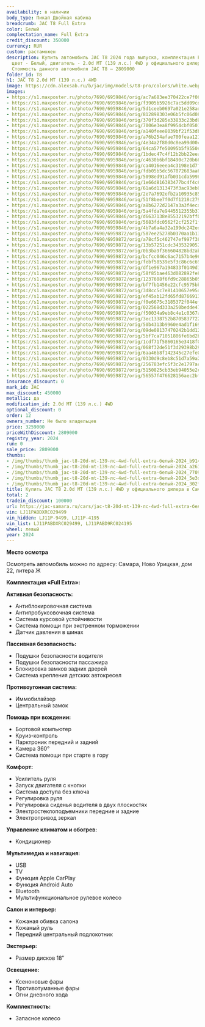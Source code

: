 ```yaml
---
availability: в наличии
body_type: Пикап Двойная кабина
breadcrumb: JAC T8 Full Extra
color: Белый
complectation_name: Full Extra
credit_discount: 350000
currency: RUR
custom: растаможен
description: Купить автомобиль JAC T8 2024 года выпуска, комплектация Full Extra,
  цвет - Белый, двигатель - 2.0d MT (139 л.с.) 4WD у официального дилера в г. Самара.
  Стоимость данного автомобиля JAC T8 – 2809000
folder_id: T8
h1: JAC T8 2.0d MT (139 л.с.) 4WD
image: https://cdn.alexsab.ru/b/jac/img/models/t8-pro/colors/white.webp
images:
- https://s1.maxposter.ru/photo/7690/6959846/orig/ac7a683ee370422ce7f061fe45eb9141.jpg?sid=14
- https://s1.maxposter.ru/photo/7690/6959846/orig/f3905b5926c7ac5dd09cdc9da65a2614.jpg?sid=14
- https://s1.maxposter.ru/photo/7690/6959846/orig/5d1ceeb0697a021e258ad381f1977097.jpg?sid=14
- https://s1.maxposter.ru/photo/7690/6959846/orig/812898303e06b5fc06d08834ea35e3de.jpg?sid=14
- https://s1.maxposter.ru/photo/7690/6959846/orig/370f3d285e33833c23bd077d6e1302f4.jpg?sid=14
- https://s1.maxposter.ru/photo/7690/6959846/orig/7006e3ea8f9954cbf0501b62ce7fb1af.jpg?sid=14
- https://s1.maxposter.ru/photo/7690/6959846/orig/a140feee8039bf21f53db99d9b87fd6a.jpg?sid=14
- https://s1.maxposter.ru/photo/7690/6959846/orig/a76b254afae700feaa121ed4a236418b.jpg?sid=14
- https://s1.maxposter.ru/photo/7690/6959846/orig/4e34a2f80d0c8ea99d00c0ee81c980c4.jpg?sid=14
- https://s1.maxposter.ru/photo/7690/6959846/orig/64ca57fe50095b5f9550e53422f11187.jpg?sid=14
- https://s1.maxposter.ru/photo/7690/6959846/orig/1bdec47c4f12b2bb22eeab2400c4a1ed.jpg?sid=14
- https://s1.maxposter.ru/photo/7690/6959846/orig/c4630b6bf18490c720b6644f2d2a45f6.jpg?sid=14
- https://s1.maxposter.ru/photo/7690/6959846/orig/ca4016eeea4c3198e1d7fb004abb2f5e.jpg?sid=14
- https://s1.maxposter.ru/photo/7690/6959846/orig/fdb05b5dc567072683aa6720abd88edf.jpg?sid=14
- https://s1.maxposter.ru/photo/7690/6959846/orig/5098ed91afb031cda5998a5290fcd5f0.jpg?sid=14
- https://s1.maxposter.ru/photo/7690/6959846/orig/1e66d816383477bc4f4c66dd4f402ab1.jpg?sid=14
- https://s1.maxposter.ru/photo/7690/6959846/orig/61a6d1313473f3ac93eb0bb2549cf188.jpg?sid=14
- https://s1.maxposter.ru/photo/7690/6959846/orig/2e7a7692efb2a10935c8514cf9c7b595.jpg?sid=14
- https://s1.maxposter.ru/photo/7690/6959846/orig/51f8bee7f0d7f1218c27921015e7d300.jpg?sid=14
- https://s1.maxposter.ru/photo/7690/6959846/orig/a8b6272d2147a3a3f4ecae151680a70d.jpg?sid=14
- https://s1.maxposter.ru/photo/7690/6959846/orig/5a4fda7e9445512355b37c20595552aa.jpg?sid=14
- https://s1.maxposter.ru/photo/7690/6959846/orig/d6637138e85532192bff09428ccc7233.jpg?sid=14
- https://s1.maxposter.ru/photo/7690/6959846/orig/5683fdc0562f2cf252f1f010cc4a73f2.jpg?sid=14
- https://s1.maxposter.ru/photo/7690/6959846/orig/4b7a6a4a32a199dc242ed25617dfbcc2.jpg?sid=14
- https://s1.maxposter.ru/photo/7690/6959872/orig/587ee25278b0370aa1b13e2df685c6f7.jpg?sid=14
- https://s1.maxposter.ru/photo/7690/6959872/orig/a78cf5c462747ef997f382ea290e450a.jpg?sid=14
- https://s1.maxposter.ru/photo/7690/6959872/orig/13b57251cdc34353290529e5254f8906.jpg?sid=14
- https://s1.maxposter.ru/photo/7690/6959872/orig/0b3ba9f366604828bd2ab50abd1780df.jpg?sid=14
- https://s1.maxposter.ru/photo/7690/6959872/orig/bcfcc046c6ac7157b4e96e44b04d957a.jpg?sid=14
- https://s1.maxposter.ru/photo/7690/6959872/orig/febf58539e5f3c86c6c69cb649372f6f.jpg?sid=14
- https://s1.maxposter.ru/photo/7690/6959872/orig/df1e967a194833f0149d136e51b5a8f8.jpg?sid=14
- https://s1.maxposter.ru/photo/7690/6959872/orig/58f85bae463d082892fe8706f942bc9d.jpg?sid=14
- https://s1.maxposter.ru/photo/7690/6959872/orig/1237608f6fd9c28865b054ef1e6446c3.jpg?sid=14
- https://s1.maxposter.ru/photo/7690/6959872/orig/bf7fb1456e22cfc9575bba8988bb0db6.jpg?sid=14
- https://s1.maxposter.ru/photo/7690/6959872/orig/3d8cc5c7e81410657e95d7f4a9036eeb.jpg?sid=14
- https://s1.maxposter.ru/photo/7690/6959872/orig/ef45ab12fd65fd8766913cba3504e3ed.jpg?sid=14
- https://s1.maxposter.ru/photo/7690/6959872/orig/f0e6675c3185372f044efb52aade853c.jpg?sid=14
- https://s1.maxposter.ru/photo/7690/6959872/orig/022568d333a250bedde476aab7d31575.jpg?sid=14
- https://s1.maxposter.ru/photo/7690/6959872/orig/f50034a9eb8c4e1c0367a8a8626c3172.jpg?sid=14
- https://s1.maxposter.ru/photo/7690/6959872/orig/3ec1338752b87058377221b9c8364f1a.jpg?sid=14
- https://s1.maxposter.ru/photo/7690/6959872/orig/50b4313b9960e4ad1f1693ae98df383b.jpg?sid=14
- https://s1.maxposter.ru/photo/7690/6959872/orig/09de08137470242b1dd1202eb828f832.jpg?sid=14
- https://s1.maxposter.ru/photo/7690/6959872/orig/5bf7ca71051806fe6bd2bf8bf0c554f2.jpg?sid=14
- https://s1.maxposter.ru/photo/7690/6959872/orig/1cdf71f5860165e3418f0f1191d44c8b.jpg?sid=14
- https://s1.maxposter.ru/photo/7690/6959872/orig/068f32de51f3d29398b29caf9b162091.jpg?sid=14
- https://s1.maxposter.ru/photo/7690/6959872/orig/6aa46b8f142345c27efe059c5cd49e8b.jpg?sid=14
- https://s1.maxposter.ru/photo/7690/6959872/orig/0330d9c8eb8c51d7a59a29ceba26a980.jpg?sid=14
- https://s1.maxposter.ru/photo/7690/6959872/orig/256783efc5f3c2e1797ac58bcf69cd0d.jpg?sid=14
- https://s1.maxposter.ru/photo/7690/6959872/orig/5150825cb33eb94055e2c887b3f0e62e.jpg?sid=14
- https://s1.maxposter.ru/photo/7690/6959872/orig/56557f476628156aec2bf670f144d2b8.jpg?sid=14
insurance_discount: 0
mark_id: JAC
max_discount: 450000
metallic: да
modification_id: 2.0d MT (139 л.с.) 4WD
optional_discount: 0
order: 12
owners_number: Не было владельцев
price: 3259000
priceWithDiscount: 2809000
registry_year: 2024
run: 0
sale_price: 2809000
thumbs:
- /img/thumbs/thumb_jac-t8-20d-mt-139-лс-4wd-full-extra-белый-2024_b9141_0.webp
- /img/thumbs/thumb_jac-t8-20d-mt-139-лс-4wd-full-extra-белый-2024_a2614_1.webp
- /img/thumbs/thumb_jac-t8-20d-mt-139-лс-4wd-full-extra-белый-2024_77097_2.webp
- /img/thumbs/thumb_jac-t8-20d-mt-139-лс-4wd-full-extra-белый-2024_5e3de_3.webp
- /img/thumbs/thumb_jac-t8-20d-mt-139-лс-4wd-full-extra-белый-2024_302f4_4.webp
title: Купить JAC T8 2.0d MT (139 л.с.) 4WD у официального дилера в Самаре
total: 2
tradein_discount: 100000
url: https://jac-samara.ru/cars/jac-t8-20d-mt-139-лс-4wd-full-extra-белый-2024/
vin: LJ11PABDXRC029499
vin_hidden: LJ11P-9499, LJ11P-4195
vin_list: LJ11PABDXRC029499, LJ11PABD9RC024195
wheel: левый
year: 2024
---
```

<p>
 <p>
  <strong>
   Место осмотра
  </strong>
 </p>
 <p>
  Осмотреть автомобиль можно по адресу: Самара, Ново Урицкая, дом 22, литера Ж
 </p>
 <p>
  <strong>
   Комплектация «Full Extra»:
  </strong>
 </p>
 <p>
  <strong>
   Активная безопасность:
  </strong>
 </p>
 <ul>
  <li>
   Антиблокировочная система
  </li>
  <li>
   Антипробуксовочная система
  </li>
  <li>
   Система курсовой устойчивости
  </li>
  <li>
   Система помощи при экстренном торможении
  </li>
  <li>
   Датчик давления в шинах
  </li>
 </ul>
 <p>
  <strong>
   Пассивная безопасность:
  </strong>
 </p>
 <ul>
  <li>
   Подушки безопасности водителя
  </li>
  <li>
   Подушки безопасности пассажира
  </li>
  <li>
   Блокировка замков задних дверей
  </li>
  <li>
   Система крепления детских автокресел
  </li>
 </ul>
 <p>
  <strong>
   Противоугонная система:
  </strong>
 </p>
 <ul>
  <li>
   Иммобилайзер
  </li>
  <li>
   Центральный замок
  </li>
 </ul>
 <p>
  <strong>
   Помощь при вождении:
  </strong>
 </p>
 <ul>
  <li>
   Бортовой компьютер
  </li>
  <li>
   Круиз-контроль
  </li>
  <li>
   Парктроник передний и задний
  </li>
  <li>
   Камера 360°
  </li>
  <li>
   Система помощи при старте в гору
  </li>
 </ul>
 <p>
  <strong>
   Комфорт:
  </strong>
 </p>
 <ul>
  <li>
   Усилитель руля
  </li>
  <li>
   Запуск двигателя с кнопки
  </li>
  <li>
   Система доступа без ключа
  </li>
  <li>
   Регулировка руля
  </li>
  <li>
   Регулировка сиденья водителя в двух плоскостях
  </li>
  <li>
   Электростеклоподъемники передние и задние
  </li>
  <li>
   Электропривод зеркал
  </li>
 </ul>
 <p>
  <strong>
   Управление климатом и обогрев:
  </strong>
 </p>
 <ul>
  <li>
   Кондиционер
  </li>
 </ul>
 <p>
  <strong>
   Мультимедиа и навигация:
  </strong>
 </p>
 <ul>
  <li>
   USB
  </li>
  <li>
   TV
  </li>
  <li>
   Функция Apple CarPlay
  </li>
  <li>
   Функция Android Auto
  </li>
  <li>
   Bluetooth
  </li>
  <li>
   Мультифункциональное рулевое колесо
  </li>
 </ul>
 <p>
  <strong>
   Салон и интерьер:
  </strong>
 </p>
 <ul>
  <li>
   Кожаная обивка салона
  </li>
  <li>
   Кожаный руль
  </li>
  <li>
   Передний центральный подлокотник
  </li>
 </ul>
 <p>
  <strong>
   Экстерьер:
  </strong>
 </p>
 <ul>
  <li>
   Размер дисков 18″
  </li>
 </ul>
 <p>
  <strong>
   Освещение:
  </strong>
 </p>
 <ul>
  <li>
   Ксеноновые фары
  </li>
  <li>
   Противотуманные фары
  </li>
  <li>
   Огни дневного хода
  </li>
 </ul>
 <p>
  <strong>
   Комплектность:
  </strong>
 </p>
 <ul>
  <li>
   Запасное колесо
  </li>
 </ul>
</p>
